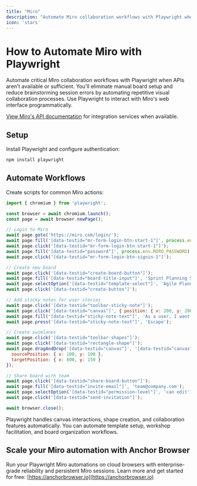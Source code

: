 ```yaml
---
title: "Miro"
description: "Automate Miro collaboration workflows with Playwright when APIs aren't available."
icon: 'stars'
---
```


# How to Automate Miro with Playwright

Automate critical Miro collaboration workflows with Playwright when APIs aren't available or sufficient. You'll eliminate manual board setup and reduce brainstorming session errors by automating repetitive visual collaboration processes. Use Playwright to interact with Miro's web interface programmatically.

[View Miro's API documentation](https://developers.miro.com/docs) for integration services when available.


## Setup

Install Playwright and configure authentication:

```bash
npm install playwright
```


## Automate Workflows

Create scripts for common Miro actions:

```JavaScript
import { chromium } from 'playwright';

const browser = await chromium.launch();
const page = await browser.newPage();

// Login to Miro
await page.goto('https://miro.com/login/');
await page.fill('[data-testid="mr-form-login-btn-start-1"]', process.env.MIRO_EMAIL);
await page.click('[data-testid="mr-form-login-btn-start-1"]');
await page.fill('[data-testid="password"]', process.env.MIRO_PASSWORD);
await page.click('[data-testid="mr-form-login-btn-signin-1"]');

// Create new board
await page.click('[data-testid="create-board-button"]');
await page.fill('[data-testid="board-title-input"]', 'Sprint Planning Session');
await page.selectOption('[data-testid="template-select"]', 'Agile Planning');
await page.click('[data-testid="create-button"]');

// Add sticky notes for user stories
await page.click('[data-testid="toolbar-sticky-note"]');
await page.click('[data-testid="canvas"]', { position: { x: 200, y: 200 } });
await page.fill('[data-testid="sticky-note-text"]', 'As a user, I want to login easily');
await page.press('[data-testid="sticky-note-text"]', 'Escape');

// Create swimlanes
await page.click('[data-testid="toolbar-shapes"]');
await page.click('[data-testid="rectangle-shape"]');
await page.dragAndDrop('[data-testid="canvas"]', '[data-testid="canvas"]', {
  sourcePosition: { x: 100, y: 100 },
  targetPosition: { x: 800, y: 150 }
});

// Share board with team
await page.click('[data-testid="share-board-button"]');
await page.fill('[data-testid="invite-email"]', 'team@company.com');
await page.selectOption('[data-testid="permission-level"]', 'can edit');
await page.click('[data-testid="send-invitation"]');

await browser.close();
```

Playwright handles canvas interactions, shape creation, and collaboration features automatically. You can automate template setup, workshop facilitation, and board organization workflows.


## Scale your Miro automation with Anchor Browser

Run your Playwright Miro automations on cloud browsers with enterprise-grade reliability and persistent Miro sessions. Learn more and get started for free: [https://anchorbrowser.io](https://anchorbrowser.io)
